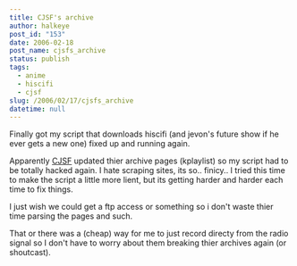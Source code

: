 ```yaml
---
title: CJSF's archive
author: halkeye
post_id: "153"
date: 2006-02-18
post_name: cjsfs_archive
status: publish
tags:
  - anime
  - hiscifi
  - cjsf
slug: /2006/02/17/cjsfs_archive
datetime: null
---
```


Finally got my script that downloads hiscifi (and jevon's future show if he ever gets a new one)
fixed up and running again.

Apparently [CJSF](https://www.cjsf.ca) updated thier archive pages (kplaylist) so my script had to be
totally hacked again. I hate scraping sites, its so.. finicy.. I tried this time to make the script a
little more lient, but its getting harder and harder each time to fix things.

I just wish we could get a ftp access or something so i don't waste thier time parsing the pages and such.

That or there was a (cheap) way for me to just record directy from the radio signal so I don't have
to worry about them breaking thier archives again (or shoutcast). 
